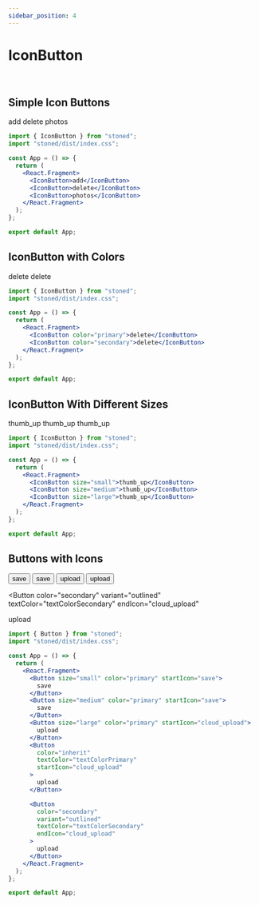 ```yaml
---
sidebar_position: 4
---
```


# IconButton

<br />

## Simple Icon Buttons


<IconButton>add</IconButton>
<IconButton>delete</IconButton>
<IconButton>photos</IconButton>

```jsx title="src/App.js"
import { IconButton } from "stoned";
import "stoned/dist/index.css";

const App = () => {
  return (
    <React.Fragment>
      <IconButton>add</IconButton>
      <IconButton>delete</IconButton>
      <IconButton>photos</IconButton>
    </React.Fragment>
  );
};

export default App;
```

## IconButton with Colors

<IconButton color="primary">delete</IconButton>
<IconButton color="secondary">delete</IconButton>

```jsx title="src/App.js"
import { IconButton } from "stoned";
import "stoned/dist/index.css";

const App = () => {
  return (
    <React.Fragment>
      <IconButton color="primary">delete</IconButton>
      <IconButton color="secondary">delete</IconButton>
    </React.Fragment>
  );
};

export default App;
```

## IconButton With Different Sizes

<IconButton size="small">thumb_up</IconButton>
<IconButton size="medium">thumb_up</IconButton>
<IconButton size="large">thumb_up</IconButton>

```jsx title="src/App.js" import {IconButton} from "stoned"; import "stoned/dist/index.css";
import { IconButton } from "stoned";
import "stoned/dist/index.css";

const App = () => {
  return (
    <React.Fragment>
      <IconButton size="small">thumb_up</IconButton>
      <IconButton size="medium">thumb_up</IconButton>
      <IconButton size="large">thumb_up</IconButton>
    </React.Fragment>
  );
};

export default App;
```

## Buttons with Icons


<Button size="small" color="primary" startIcon="save">
  save
</Button>
<Button size="medium" color="primary" startIcon="save">
  save
</Button>
<Button size="large" color="primary" startIcon="cloud_upload">
  upload
</Button>
<Button color="inherit" textColor="textColorPrimary" startIcon="cloud_upload">
  upload
</Button>

<Button
  color="secondary"
  variant="outlined"
  textColor="textColorSecondary"
  endIcon="cloud_upload"
>
  upload
</Button>

```jsx title="src/App.js"
import { Button } from "stoned";
import "stoned/dist/index.css";

const App = () => {
  return (
    <React.Fragment>
      <Button size="small" color="primary" startIcon="save">
        save
      </Button>
      <Button size="medium" color="primary" startIcon="save">
        save
      </Button>
      <Button size="large" color="primary" startIcon="cloud_upload">
        upload
      </Button>
      <Button
        color="inherit"
        textColor="textColorPrimary"
        startIcon="cloud_upload"
      >
        upload
      </Button>

      <Button
        color="secondary"
        variant="outlined"
        textColor="textColorSecondary"
        endIcon="cloud_upload"
      >
        upload
      </Button>
    </React.Fragment>
  );
};

export default App;
```
